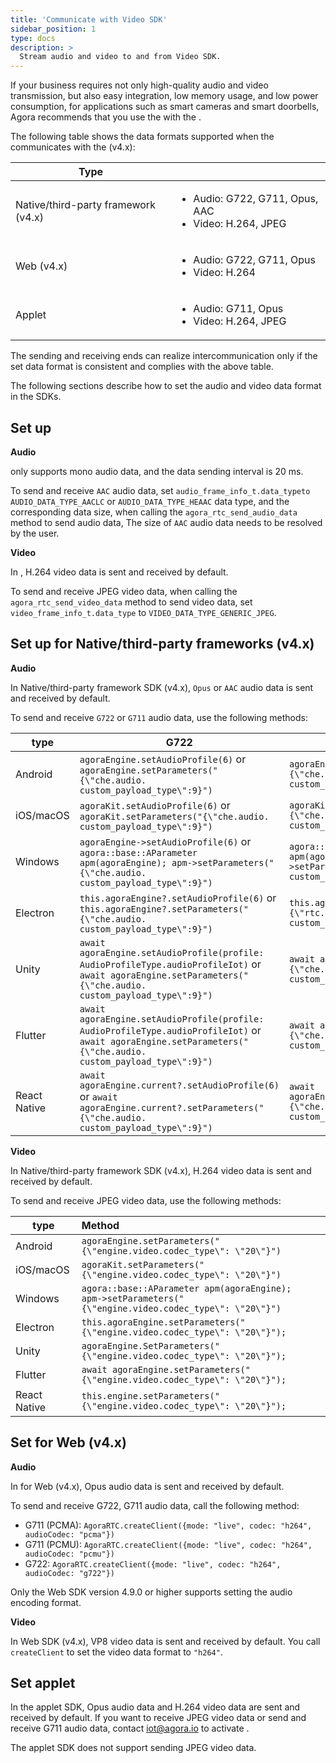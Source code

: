 ```yaml
---
title: 'Communicate with Video SDK'
sidebar_position: 1
type: docs
description: >
  Stream audio and video to and from Video SDK.
---
```


If your business requires not only high-quality audio and video transmission, but also easy integration, low memory usage, and low power consumption, for applications such as smart cameras and smart doorbells, Agora recommends that you use the <Vg k="VSDK"/> with the <Vpd k="SDK" />.

The following table shows the data formats supported when the <Vpd k="SDK" /> communicates with the <Vg k="VSDK"/> (v4.x):

| <Vg k="VSDK"/> Type | <Vpd k="SDK"/> |
|----|---------------|
| Native/third-party framework (v4.x) | <ul><li>Audio: G722, G711, Opus, AAC</li><li>Video: H.264, JPEG</li></ul> |
| Web (v4.x) | <ul><li>Audio: G722, G711, Opus</li><li>Video: H.264</li></ul> |
| Applet | <ul><li>Audio: G711, Opus</li><li>Video: H.264, JPEG</li></ul> |

The sending and receiving ends can realize intercommunication only if the set data format is consistent and complies with the above table.

The following sections describe how to set the audio and video data format in the SDKs.

## Set up <Vpd k="SDK" />

**Audio**

<Vpd k="SDK" /> only supports mono audio data, and the data sending interval is 20 ms.

To send and receive `AAC` audio data, set `audio_frame_info_t.data_typeto` `AUDIO_DATA_TYPE_AACLC` or `AUDIO_DATA_TYPE_HEAAC` data type, and the corresponding data size, when calling the `agora_rtc_send_audio_data` method to send audio data, The size of `AAC` audio data needs to be resolved by the user.

**Video**

In <Vpd k="SDK" />, H.264 video data is sent and received by default.

To send and receive JPEG video data, when calling the `agora_rtc_send_video_data` method to send video data, set `video_frame_info_t.data_type` to `VIDEO_DATA_TYPE_GENERIC_JPEG`.

## Set up <Vg k="VSDK"/> for Native/third-party frameworks (v4.x)

**Audio**

In Native/third-party framework SDK (v4.x), `Opus` or `AAC` audio data is sent and received by default.

To send and receive `G722` or `G711` audio data, use the following methods:

| <Vg k="VSDK"/> type | G722 | G711 (PCMA) | G711 (PCMU) |
|---|------|-------|------|
| Android | `agoraEngine.setAudioProfile(6)` or `agoraEngine.setParameters("{\"che.audio. custom_payload_type\":9}")` | `agoraEngine.setParameters("{\"che.audio. custom_payload_type\":8}")` | `agoraEngine.setParameters("{\"che.audio. custom_payload_type\":0}")` |
| iOS/macOS | `agoraKit.setAudioProfile(6)` or `agoraKit.setParameters("{\"che.audio. custom_payload_type\":9}")` | `agoraKit.setParameters("{\"che.audio. custom_payload_type\":8}")` | `agoraKit.setParameters("{\"che.audio. custom_payload_type\":0}")` |
| Windows | `agoraEngine->setAudioProfile(6)` or `agora::base::AParameter apm(agoraEngine); apm->setParameters("{\"che.audio. custom_payload_type\":9}")` | `agora::base::AParameter apm(agoraEngine);apm->agoraEngine->setParameters("{\"che.audio. custom_payload_type\":8}")` | `agora::base::AParameter apm(agoraEngine);apm->agoraEngine->setParameters("{\"che.audio. custom_payload_type\":0}")` |
| Electron | `this.agoraEngine?.setAudioProfile(6)` or `this.agoraEngine?.setParameters("{\"che.audio. custom_payload_type\":9}")` | `this.agoraEngine?.setParameters("{\"rtc.audio. custom_payload_type\":8}")` | `this.agoraEngine?.setParameters("{\"rtc.audio. custom_payload_type\":0}")` |
| Unity | `await agoraEngine.setAudioProfile(profile: AudioProfileType.audioProfileIot)` or `await agoraEngine.setParameters("{\"che.audio. custom_payload_type\":9}")` | `await agoraEngine.setParameters("{\"che.audio. custom_payload_type\":8}")` | `await agoraEngine.setParameters("{\"che.audio. custom_payload_type\":0}")` |
| Flutter | `await agoraEngine.setAudioProfile(profile: AudioProfileType.audioProfileIot)` or `await agoraEngine.setParameters("{\"che.audio. custom_payload_type\":9}")` | `await agoraEngine.setParameters("{\"che.audio. custom_payload_type\":8}")` | `await agoraEngine.setParameters("{\"che.audio. custom_payload_type\":0}")` |
| React Native | `await agoraEngine.current?.setAudioProfile(6)` or `await agoraEngine.current?.setParameters("{\"che.audio. custom_payload_type\":9}")` | `await agoraEngine.current?.setParameters("{\"che.audio. custom_payload_type\":8}")` | `await agoraEngine.current?.setParameters("{\"che.audio. custom_payload_type\":0}")` | 

**Video**

In Native/third-party framework SDK (v4.x), H.264 video data is sent and received by default.

To send and receive JPEG video data, use the following methods:

| <Vg k="VSDK"/> type | Method |
|--|:-----------|
| Android | `agoraEngine.setParameters("{\"engine.video.codec_type\": \"20\"}")` |
| iOS/macOS | `agoraKit.setParameters("{\"engine.video.codec_type\": \"20\"}")` |
| Windows | `agora::base::AParameter apm(agoraEngine);`<br/>`apm->setParameters("{\"engine.video.codec_type\": \"20\"}")` |
| Electron | `this.agoraEngine.setParameters("{\"engine.video.codec_type\": \"20\"}");` |
| Unity | `agoraEngine.SetParameters("{\"engine.video.codec_type\": \"20\"}");` |
| Flutter | `await agoraEngine.setParameters("{\"engine.video.codec_type\": \"20\"}");` |
| React Native | `this.engine.setParameters("{\"engine.video.codec_type\": \"20\"}");` |

## Set <Vg k="VSDK"/> for Web (v4.x)

**Audio**

In <Vg k="VSDK"/> for Web (v4.x), Opus audio data is sent and received by default.

To send and receive G722, G711 audio data, call the following method:

* G711 (PCMA): `AgoraRTC.createClient({mode: "live", codec: "h264", audioCodec: "pcma"})`
* G711 (PCMU): `AgoraRTC.createClient({mode: "live", codec: "h264", audioCodec: "pcmu"})`
* G722: `AgoraRTC.createClient({mode: "live", codec: "h264", audioCodec: "g722"})`

Only the Web SDK version 4.9.0 or higher supports setting the audio encoding format.

**Video**

In Web SDK (v4.x), VP8 video data is sent and received by default. You call `createClient` to set the video data format to `"h264"`.

## Set applet <Vg k="VSDK"/>  

In the applet SDK, Opus audio data and H.264 video data are sent and received by default. If you want to receive JPEG video data or send and receive G711 audio data, contact iot@agora.io to activate .

The applet SDK does not support sending JPEG video data.